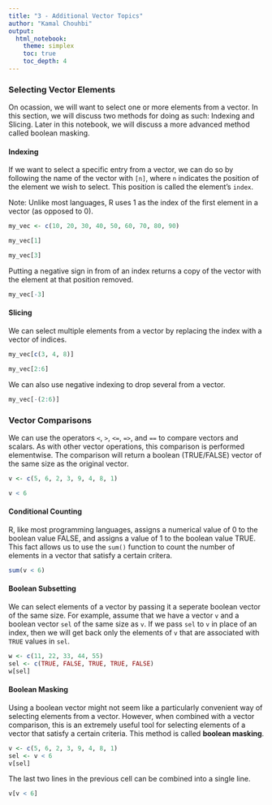 ---
title: "3 - Additional Vector Topics"
author: "Kamal Chouhbi"
output:
  html_notebook:
    theme: simplex
    toc: true
    toc_depth: 4
---

### **Selecting Vector Elements**

On ocassion, we will want to select one or more elements from a vector. In this section, we will discuss two methods for doing as such: Indexing and Slicing. Later in this notebook, we will discuss a more advanced method called boolean masking. 

#### **Indexing**

If we want to select a specific entry from a vector, we can do so by following the name of the vector with `[n]`, where `n` indicates the position of the element we wish to select. This position is called the element's `index`. 

Note: Unlike most languages, R uses 1 as the index of the first element in a vector (as opposed to 0).

```{r}
my_vec <- c(10, 20, 30, 40, 50, 60, 70, 80, 90)

my_vec[1]
```

```{r}
my_vec[3]
```

Putting a negative sign in from of an index returns a copy of the vector with the element at that position removed. 

```{r}
my_vec[-3]
```


#### **Slicing**

We can select multiple elements from a vector by replacing the index with a vector of indices. 

```{r}
my_vec[c(3, 4, 8)]
```

```{r}
my_vec[2:6]
```

We can also use negative indexing to drop several from a vector. 

```{r}
my_vec[-(2:6)]
```


### **Vector Comparisons**

We can use the operators `<`, `>`, `<=`, `=>`, and `==` to compare vectors and scalars. As with other vector operations, this comparison is performed elementwise. The comparison will return a boolean (TRUE/FALSE) vector of the same size as the original vector. 

```{r}
v <- c(5, 6, 2, 3, 9, 4, 8, 1)

v < 6
```

#### **Conditional Counting**

R, like most programming languages, assigns a numerical value of 0 to the boolean value FALSE, and assigns a value of 1 to the boolean value TRUE. This fact allows us to use the `sum()` function to count the number of elements in a vector that satisfy a certain critera. 


```{r}
sum(v < 6)
```

#### **Boolean Subsetting**

We can select elements of a vector by passing it a seperate boolean vector of the same size. For example, assume that we have a vector `v` and a boolean vector `sel` of the same size as `v`. If we pass `sel` to `v` in place of an index, then we will get back only the elements of `v` that are associated with `TRUE` values in `sel`. 

```{r}
w <- c(11, 22, 33, 44, 55)
sel <- c(TRUE, FALSE, TRUE, TRUE, FALSE)
w[sel]
```

#### **Boolean Masking**

Using a boolean vector might not seem like a particularly convenient way of selecting elements from a vector. However, when combined with a vector comparison, this is an extremely useful tool for selecting elements of a vector that satisfy a certain criteria. This method is called **boolean masking**. 

```{r}
v <- c(5, 6, 2, 3, 9, 4, 8, 1)
sel <- v < 6
v[sel]
```

The last two lines in the previous cell can be combined into a single line.

```{r}
v[v < 6]
```




